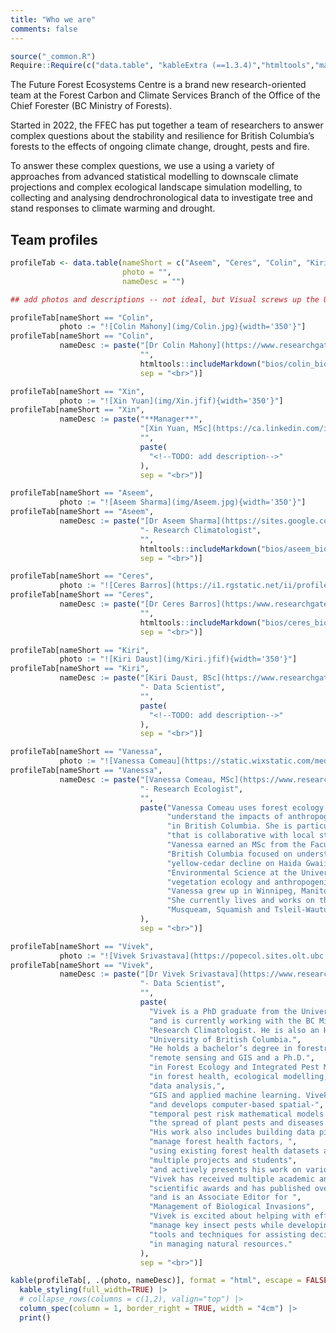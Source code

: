 ```yaml
---
title: "Who we are"
comments: false
---
```


```r
source("_common.R")
Require::Require(c("data.table", "kableExtra (==1.3.4)","htmltools","markdown"))
```

The Future Forest Ecosystems Centre is a brand new research-oriented
team at the Forest Carbon and Climate Services Branch of the Office of
the Chief Forester (BC Ministry of Forests).

Started in 2022, the FFEC has put together a team of researchers to
answer complex questions about the stability and resilience for British
Columbia's forests to the effects of ongoing climate change, drought,
pests and fire.

To answer these complex questions, we use a using a variety of
approaches from advanced statistical modelling to downscale climate
projections and complex ecological landscape simulation modelling, to
collecting and analysing dendrochronological data to investigate tree
and stand responses to climate warming and drought.

## Team profiles

```r
profileTab <- data.table(nameShort = c("Aseem", "Ceres", "Colin", "Kiri", "Vanessa", "Vivek", "Xin"),
                         photo = "",
                         nameDesc = "")

## add photos and descriptions -- not ideal, but Visual screws up the URLs

profileTab[nameShort == "Colin", 
           photo := "![Colin Mahony](img/Colin.jpg){width='350'}"]
profileTab[nameShort == "Colin", 
           nameDesc := paste("[Dr Colin Mahony](https://www.researchgate.net/profile/Colin-Mahony) - Research Climatologist and Team Lead", 
                             "",
                             htmltools::includeMarkdown("bios/colin_bio.rmd"),
                             sep = "<br>")]

profileTab[nameShort == "Xin", 
           photo := "![Xin Yuan](img/Xin.jfif){width='350'}"]
profileTab[nameShort == "Xin", 
           nameDesc := paste("**Manager**",
                             "[Xin Yuan, MSc](https://ca.linkedin.com/in/yuanforestry)", 
                             "",
                             paste(
                               "<!--TODO: add description-->"
                             ),
                             sep = "<br>")]

profileTab[nameShort == "Aseem", 
           photo := "![Aseem Sharma](img/Aseem.jpg){width='350'}"]
profileTab[nameShort == "Aseem", 
           nameDesc := paste("[Dr Aseem Sharma](https://sites.google.com/view/aseemrajsharma/home)",
                             "- Research Climatologist", 
                             "",
                             htmltools::includeMarkdown("bios/aseem_bio.rmd"),
                             sep = "<br>")]

profileTab[nameShort == "Ceres", 
           photo := "![Ceres Barros](https://i1.rgstatic.net/ii/profile.image/705102948093955-1545121051789_Q512/Ceres-Barros.jpg){width='350'}"]
profileTab[nameShort == "Ceres", 
           nameDesc := paste("[Dr Ceres Barros](https:/www.researchgate.net/profile/Ceres-Barros) - Research Ecologist", 
                             "",
                             htmltools::includeMarkdown("bios/ceres_bio.rmd"),
                             sep = "<br>")]

profileTab[nameShort == "Kiri", 
           photo := "![Kiri Daust](img/Kiri.jfif){width='350'}"]
profileTab[nameShort == "Kiri", 
           nameDesc := paste("[Kiri Daust, BSc](https://www.researchgate.net/profile/Kiri-Daust)",
                             "- Data Scientist", 
                             "",
                             paste(
                               "<!--TODO: add description-->"
                             ),
                             sep = "<br>")]

profileTab[nameShort == "Vanessa", 
           photo := "![Vanessa Comeau](https://static.wixstatic.com/media/06cf37_fa60f83b389b42cdb1d56a78cfd94487~mv2.jpg/v1/fill/w_1382,h_1382,al_c,q_85/Vanessa%20Comeau.jpg){width='350'}"]
profileTab[nameShort == "Vanessa", 
           nameDesc := paste("[Vanessa Comeau, MSc](https://www.researchgate.net/profile/Vanessa-Comeau-2)",
                             "- Research Ecologist", 
                             "",
                             paste("Vanessa Comeau uses forest ecology and dendrochronology to better",
                                   "understand the impacts of anthropogenic climate change on forests",
                                   "in British Columbia. She is particularly interested in applied research",
                                   "that is collaborative with local stakeholders and Indigenous Peoples.",
                                   "Vanessa earned an MSc from the Faculty of Forestry at the University of",
                                   "British Columbia focused on understanding the climatic drivers of",
                                   "yellow-cedar decline on Haida Gwaii. She completed a Bachelor of",
                                   "Environmental Science at the University of Manitoba with a focus on",
                                   "vegetation ecology and anthropogenic impacts on prairie ecosystems.",
                                   "Vanessa grew up in Winnipeg, Manitoba and has lived in BC since 2016.",
                                   "She currently lives and works on the unceded ancestral territory of the",
                                   "Musqueam, Squamish and Tsleil-Waututh peoples (Vancouver, BC)."
                             ),
                             sep = "<br>")]

profileTab[nameShort == "Vivek", 
           photo := "![Vivek Srivastava](https://popecol.sites.olt.ubc.ca/files/2022/06/Vivek_Srivastava_square.png){width='350'}"]
profileTab[nameShort == "Vivek", 
           nameDesc := paste("[Dr Vivek Srivastava](https://www.researchgate.net/profile/Vivek-Srivastava-9)",
                             "- Data Scientist", 
                             "",
                             paste(
                               "Vivek is a PhD graduate from the University of British Columbia", 
                               "and is currently working with the BC Ministry of Forests as a Forest Health",
                               "Research Climatologist. He is also an Honorary Research Associate at the",
                               "University of British Columbia.",
                               "He holds a bachelor’s degree in forestry, a master’s degree in", 
                               "remote sensing and GIS and a Ph.D.",
                               "in Forest Ecology and Integrated Pest Management with specialization", 
                               "in forest health, ecological modelling,",
                               "data analysis,", 
                               "GIS and applied machine learning. Vivek studies forest insect pests", 
                               "and develops computer-based spatial-",
                               "temporal pest risk mathematical models to help detect", "and mitigate",
                               "the spread of plant pests and diseases.",
                               "His work also includes building data pipelines to understand, predict, and",
                               "manage forest health factors, ", 
                               "using existing forest health datasets and new technologies. He supervises",
                               "multiple projects and students",
                               "and actively presents his work on various scientific", "platforms. ",
                               "Vivek has received multiple academic and ",
                               "scientific awards and has published over a dozen peer-reviewed papers",
                               "and is an Associate Editor for ",
                               "Management of Biological Invasions",
                               "Vivek is excited about helping with efforts to proactively ",
                               "manage key insect pests while developing",
                               "tools and techniques for assisting decision-making ",
                               "in managing natural resources."
                             ),
                             sep = "<br>")]

kable(profileTab[, .(photo, nameDesc)], format = "html", escape = FALSE, col.names = NULL) |> 
  kable_styling(full_width=TRUE) |>
  # collapse_rows(columns = c(1,2), valign="top") |>
  column_spec(column = 1, border_right = TRUE, width = "4cm") |>
  print()

```
